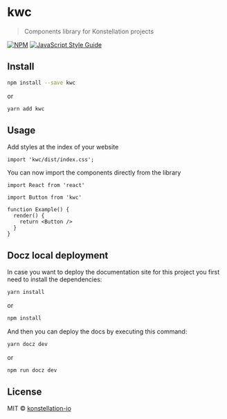 # kwc

> Components library for Konstellation projects

[![NPM](https://img.shields.io/npm/v/kwc.svg)](https://www.npmjs.com/package/kwc) [![JavaScript Style Guide](https://img.shields.io/badge/code_style-standard-brightgreen.svg)](https://standardjs.com)

## Install

```bash
npm install --save kwc
```

or

```bash
yarn add kwc
```

## Usage

Add styles at the index of your website

```tsx
import 'kwc/dist/index.css';
```

You can now import the components directly from the library

```tsx
import React from 'react'

import Button from 'kwc'

function Example() {
  render() {
    return <Button />
  }
}
```

## Docz local deployment

In case you want to deploy the documentation site for this project you first need to install the dependencies:

```bash
yarn install
```

or

```bash
npm install
```

And then you can deploy the docs by executing this command:

```bash
yarn docz dev
```

or

```bash
npm run docz dev
```

## License

MIT © [konstellation-io](https://github.com/konstellation-io)
